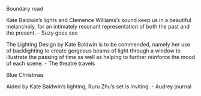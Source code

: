 Boundary road

Kate Baldwin’s lights and Clemence Williams’s sound keep us in a beautiful melancholy, for an intimately resonant representation of both the past and the present. - Suzy goes see

The Lighting Design by Kate Baldwin is to be commended, namely her use of backlighting to create gorgeous beams of light through a window to illustrate the passing of time as well as helping to further reinforce the mood of each scene. - The theatre travels

Blue Christmas

Aided by Kate Baldwin’s lighting, Ruru Zhu’s set is inviting. - Audrey journal
